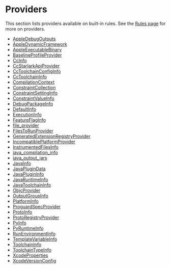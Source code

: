 <html devsite>
<head>
  <meta name="project_path" value="/_project.yaml">
  <meta name="book_path" value="/versions/6.0.0/_book.yaml">
</head>
<body>
<h1 class="page-title">Providers</h1>

This section lists providers available on built-in rules. See the <a href='/versions/6.0.0/extending/rules#providers'>Rules page</a> for more on providers.

<ul>

<li><a href="/versions/6.0.0/rules/lib/AppleDebugOutputs">AppleDebugOutputs</a></li>

<li><a href="/versions/6.0.0/rules/lib/AppleDynamicFramework">AppleDynamicFramework</a></li>

<li><a href="/versions/6.0.0/rules/lib/AppleExecutableBinary">AppleExecutableBinary</a></li>

<li><a href="/versions/6.0.0/rules/lib/BaselineProfileProvider">BaselineProfileProvider</a></li>

<li><a href="/versions/6.0.0/rules/lib/CcInfo">CcInfo</a></li>

<li><a href="/versions/6.0.0/rules/lib/CcStarlarkApiProvider">CcStarlarkApiProvider</a></li>

<li><a href="/versions/6.0.0/rules/lib/CcToolchainConfigInfo">CcToolchainConfigInfo</a></li>

<li><a href="/versions/6.0.0/rules/lib/CcToolchainInfo">CcToolchainInfo</a></li>

<li><a href="/versions/6.0.0/rules/lib/CompilationContext">CompilationContext</a></li>

<li><a href="/versions/6.0.0/rules/lib/ConstraintCollection">ConstraintCollection</a></li>

<li><a href="/versions/6.0.0/rules/lib/ConstraintSettingInfo">ConstraintSettingInfo</a></li>

<li><a href="/versions/6.0.0/rules/lib/ConstraintValueInfo">ConstraintValueInfo</a></li>

<li><a href="/versions/6.0.0/rules/lib/DebugPackageInfo">DebugPackageInfo</a></li>

<li><a href="/versions/6.0.0/rules/lib/DefaultInfo">DefaultInfo</a></li>

<li><a href="/versions/6.0.0/rules/lib/ExecutionInfo">ExecutionInfo</a></li>

<li><a href="/versions/6.0.0/rules/lib/FeatureFlagInfo">FeatureFlagInfo</a></li>

<li><a href="/versions/6.0.0/rules/lib/file_provider">file_provider</a></li>

<li><a href="/versions/6.0.0/rules/lib/FilesToRunProvider">FilesToRunProvider</a></li>

<li><a href="/versions/6.0.0/rules/lib/GeneratedExtensionRegistryProvider">GeneratedExtensionRegistryProvider</a></li>

<li><a href="/versions/6.0.0/rules/lib/IncompatiblePlatformProvider">IncompatiblePlatformProvider</a></li>

<li><a href="/versions/6.0.0/rules/lib/InstrumentedFilesInfo">InstrumentedFilesInfo</a></li>

<li><a href="/versions/6.0.0/rules/lib/java_compilation_info">java_compilation_info</a></li>

<li><a href="/versions/6.0.0/rules/lib/java_output_jars">java_output_jars</a></li>

<li><a href="/versions/6.0.0/rules/lib/JavaInfo">JavaInfo</a></li>

<li><a href="/versions/6.0.0/rules/lib/JavaPluginData">JavaPluginData</a></li>

<li><a href="/versions/6.0.0/rules/lib/JavaPluginInfo">JavaPluginInfo</a></li>

<li><a href="/versions/6.0.0/rules/lib/JavaRuntimeInfo">JavaRuntimeInfo</a></li>

<li><a href="/versions/6.0.0/rules/lib/JavaToolchainInfo">JavaToolchainInfo</a></li>

<li><a href="/versions/6.0.0/rules/lib/ObjcProvider">ObjcProvider</a></li>

<li><a href="/versions/6.0.0/rules/lib/OutputGroupInfo">OutputGroupInfo</a></li>

<li><a href="/versions/6.0.0/rules/lib/PlatformInfo">PlatformInfo</a></li>

<li><a href="/versions/6.0.0/rules/lib/ProguardSpecProvider">ProguardSpecProvider</a></li>

<li><a href="/versions/6.0.0/rules/lib/ProtoInfo">ProtoInfo</a></li>

<li><a href="/versions/6.0.0/rules/lib/ProtoRegistryProvider">ProtoRegistryProvider</a></li>

<li><a href="/versions/6.0.0/rules/lib/PyInfo">PyInfo</a></li>

<li><a href="/versions/6.0.0/rules/lib/PyRuntimeInfo">PyRuntimeInfo</a></li>

<li><a href="/versions/6.0.0/rules/lib/RunEnvironmentInfo">RunEnvironmentInfo</a></li>

<li><a href="/versions/6.0.0/rules/lib/TemplateVariableInfo">TemplateVariableInfo</a></li>

<li><a href="/versions/6.0.0/rules/lib/ToolchainInfo">ToolchainInfo</a></li>

<li><a href="/versions/6.0.0/rules/lib/ToolchainTypeInfo">ToolchainTypeInfo</a></li>

<li><a href="/versions/6.0.0/rules/lib/XcodeProperties">XcodeProperties</a></li>

<li><a href="/versions/6.0.0/rules/lib/XcodeVersionConfig">XcodeVersionConfig</a></li>
</ul>
</body>
</html>
